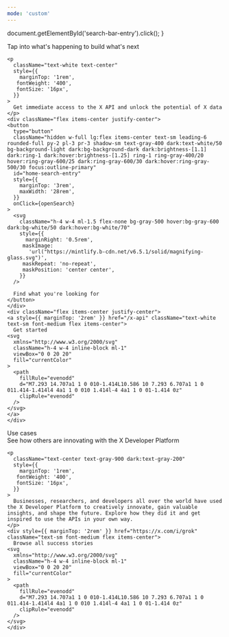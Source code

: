 ```yaml
---
mode: 'custom'
---
```



  document.getElementById('search-bar-entry').click();
}

<div className="relative w-full flex items-center justify-center" style={{ height: '28rem', overflow: 'hidden'}}>
  <div className="absolute inset-0" style={{backgroundImage: "url('https://mintlify-assets.b-cdn.net/x/background.png')", backgroundSize: 'cover', backgroundPosition: 'center'}}></div>
  <div style={{ position: 'absolute', textAlign: 'center', padding: '0 1rem', maxWidth: '56rem' }}>
    <div
      className="text-white font-branded"
      style={{
       fontWeight: '600',
       fontSize: '3rem',
       margin: '0',
      }}
    >
      Tap into what's happening to build what's next
    </div>

    <p
      className="text-white text-center"
      style={{
        marginTop: '1rem',
       fontWeight: '400',
       fontSize: '16px',
      }}
    >
      Get immediate access to the X API and unlock the potential of X data
    </p>
    <div className="flex items-center justify-center">
    <button
      type="button"
      className="hidden w-full lg:flex items-center text-sm leading-6 rounded-full py-2 pl-3 pr-3 shadow-sm text-gray-400 dark:text-white/50 bg-background-light dark:bg-background-dark dark:brightness-[1.1] dark:ring-1 dark:hover:brightness-[1.25] ring-1 ring-gray-400/20 hover:ring-gray-600/25 dark:ring-gray-600/30 dark:hover:ring-gray-500/30 focus:outline-primary"
      id="home-search-entry"
      style={{
        marginTop: '3rem',
        maxWidth: '28rem',
      }}
      onClick={openSearch}
    >
      <svg
        className="h-4 w-4 ml-1.5 flex-none bg-gray-500 hover:bg-gray-600 dark:bg-white/50 dark:hover:bg-white/70"
        style={{
          marginRight: '0.5rem',
         maskImage:
           'url("https://mintlify.b-cdn.net/v6.5.1/solid/magnifying-glass.svg")',
         maskRepeat: 'no-repeat',
         maskPosition: 'center center',
        }}
      />

      Find what you're looking for
    </button>
    </div>
    <div className="flex items-center justify-center">
    <a style={{ marginTop: '2rem' }} href="/x-api" className="text-white text-sm font-medium flex items-center">
      Get started
    <svg
      xmlns="http://www.w3.org/2000/svg"
      className="h-4 w-4 inline-block ml-1"
      viewBox="0 0 20 20"
      fill="currentColor"
    >
      <path
        fillRule="evenodd"
        d="M7.293 14.707a1 1 0 010-1.414L10.586 10 7.293 6.707a1 1 0 011.414-1.414l4 4a1 1 0 010 1.414l-4 4a1 1 0 01-1.414 0z"
        clipRule="evenodd"
      />
    </svg>
    </a>
    </div>
  </div>
</div>

<div
  style={{marginTop: '6rem', marginBottom: '8rem', maxWidth: '70rem', marginLeft: 'auto',
   marginRight: 'auto', paddingLeft: '1.25rem',
   paddingRight: '1.25rem' }}
>
  <div
    className="text-gray-900 dark:text-gray-200 font-branded"
    style={{
     textAlign: 'center',
     fontSize: '24px',
     fontWeight: '400',
     marginBottom: '3rem',
    }}
  >
    Use cases
  </div>
  <CardGroup cols={3}>
    <IntroCard title="Build for businesses" href="/use-cases/build-for-business" description="Use X's powerful APIs to help your business listen, act, and discover." img="https://mintlify-assets.b-cdn.net/x/img-1.png" />
    <IntroCard title="Build for the public" href="/use-cases/build-for-consumers" description="Build for people on X to integrate or improve their experience on the platform." img="https://mintlify-assets.b-cdn.net/x/img-2.png"/>
    <IntroCard title="Do research" href="/use-cases/do-research" description="Use the X API to get historical and real-time data points for your next research project." img="https://mintlify-assets.b-cdn.net/x/img-3.png" />
    <IntroCard title="Teach & learn" href="/use-cases/teach-and-learn" description="Teach or learn valuable skills with the X API." img="https://mintlify-assets.b-cdn.net/x/img-4.png" />
    <IntroCard title="Build for fun" href="/use-cases/build-for-fun" description="Experiment, explore, create, and have fun." img="https://mintlify-assets.b-cdn.net/x/img-5.png" />
    <IntroCard title="Build for good" href="/use-cases/build-for-good" description="Make the world, and X, a better place." img="https://mintlify-assets.b-cdn.net/x/img-6.png" />
  </CardGroup>
</div>

<div className="relative w-full flex items-center justify-center" style={{ height: '28rem', overflow: 'hidden'}}>
  <div className="absolute inset-0 bg-primary dark:bg-primary-light" style={{opacity: 0.03}}></div>
  <div className="flex flex-col items-center" style={{ position: 'absolute', textAlign: 'center', padding: '0 1rem', maxWidth: '56rem' }}>
    <div
      className="font-branded text-gray-900 dark:text-gray-200"
      style={{
       fontWeight: '600',
       fontSize: '2rem',
       margin: '0',
      }}
    >
      See how others are innovating with the X Developer Platform
    </div>

    <p
      className="text-center text-gray-900 dark:text-gray-200"
      style={{
        marginTop: '1rem',
       fontWeight: '400',
       fontSize: '16px',
      }}
    >
      Businesses, researchers, and developers all over the world have used the X Developer Platform to creatively innovate, gain valuable insights, and shape the future. Explore how they did it and get inspired to use the APIs in your own way.
    </p>
    <div style={{ marginTop: '2rem' }} href="https://x.com/i/grok" className="text-sm font-medium flex items-center">
      Browse all success stories
    <svg
      xmlns="http://www.w3.org/2000/svg"
      className="h-4 w-4 inline-block ml-1"
      viewBox="0 0 20 20"
      fill="currentColor"
    >
      <path
        fillRule="evenodd"
        d="M7.293 14.707a1 1 0 010-1.414L10.586 10 7.293 6.707a1 1 0 011.414-1.414l4 4a1 1 0 010 1.414l-4 4a1 1 0 01-1.414 0z"
        clipRule="evenodd"
      />
    </svg>
    </div>
  </div>
</div>

